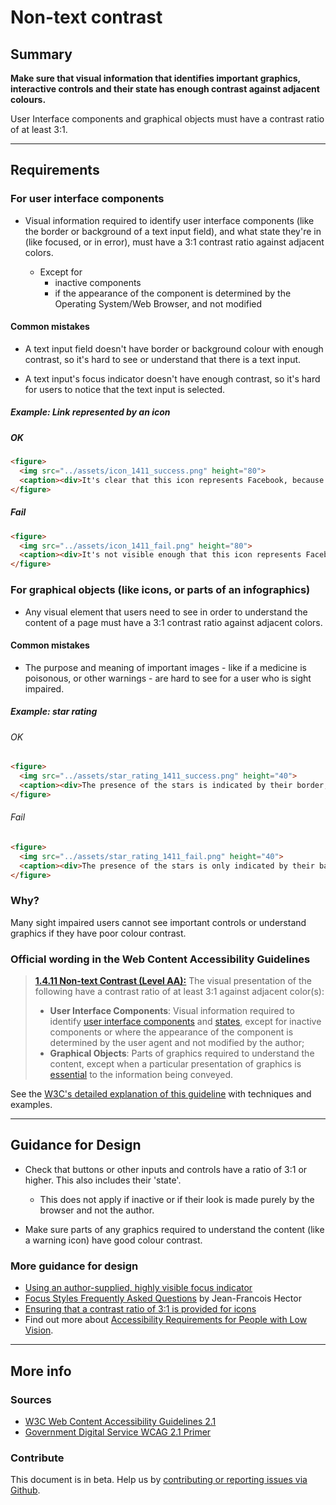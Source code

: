 
# Non-text contrast

## Summary

**Make sure that visual information that identifies important graphics, interactive controls and their **state** has enough contrast against adjacent colours.**

User Interface components and graphical objects must have a contrast ratio of at least 3:1.

---

## Requirements

### For user interface components

- Visual information required to identify user interface components (like the border or background of a text input field), and what state they're in (like focused, or in error), must have a 3:1 contrast ratio against adjacent colors.

  - Except for
    - inactive components
    - if the appearance of the component is determined by the Operating System/Web Browser, and not modified

#### Common mistakes

- A text input field doesn't have border or background colour with enough contrast, so it's hard to see or understand that there is a text input.

- A text input's focus indicator doesn't have enough contrast, so it's hard for users to notice that the text input is selected.

##### Example: Link represented by an icon

##### OK
```html
<figure>
  <img src="../assets/icon_1411_success.png" height="80">
  <caption><div>It's clear that this icon represents Facebook, because the Facebook logo uses enough colour contrast.</div></caption>
</figure>
```

##### Fail
```html
<figure>
  <img src="../assets/icon_1411_fail.png" height="80">
  <caption><div>It's not visible enough that this icon represents Facebook, because the colour contrast between the green and the white is not sufficient.</div></caption>
</figure>
```

### For graphical objects (like icons, or parts of an infographics)

- Any visual element that users need to see in order to understand the content of a page must have a 3:1 contrast ratio against adjacent colors.

#### Common mistakes

- The purpose and meaning of important images - like if a medicine is poisonous, or other warnings - are hard to see for a user who is sight impaired.

##### Example: star rating

###### OK
```html
<figure>
  <img src="../assets/star_rating_1411_success.png" height="40">
  <caption><div>The presence of the stars is indicated by their border, which is in black and has enough contrast with white.</div></caption>
</figure>
```

###### Fail
```html
<figure>
  <img src="../assets/star_rating_1411_fail.png" height="40">
  <caption><div>The presence of the stars is only indicated by their background colour, which doesn't have enough contrast with white.</div></caption>
</figure>
```

### Why?

Many sight impaired users cannot see important controls or understand graphics if they have poor colour contrast.

### Official wording in the Web Content Accessibility Guidelines

> [**1.4.11 Non-text Contrast (Level AA):**](https://www.w3.org/TR/UNDERSTANDING-WCAG20/content-structure-separation-programmatic.html) The visual presentation of the following have a contrast ratio of at least 3:1 against adjacent color(s):
>
> - **User Interface Components**: Visual information required to identify [user interface components](https://www.w3.org/WAI/WCAG21/Understanding/non-text-contrast.html#dfn-user-interface-component) and [states](https://www.w3.org/WAI/WCAG21/Understanding/non-text-contrast.html#dfn-state), except for inactive components or where the appearance of the component is determined by the user agent and not modified by the author;
> - **Graphical Objects**: Parts of graphics required to understand the content, except when a particular presentation of graphics is [essential](https://www.w3.org/WAI/WCAG21/Understanding/non-text-contrast.html#dfn-essential) to the information being conveyed.

See the [W3C's detailed explanation of this guideline](https://www.w3.org/TR/UNDERSTANDING-WCAG20/content-structure-separation-programmatic.html) with techniques and examples.

---

## Guidance for Design

- Check that buttons or other inputs and controls have a ratio of 3:1 or higher. This also includes their 'state'.

  - This does not apply if inactive or if their look is made purely by the browser and not the author.

- Make sure parts of any graphics required to understand the content (like a warning icon) have good colour contrast.

### More guidance for design

- [Using an author-supplied, highly visible focus indicator](https://www.w3.org/WAI/WCAG21/Techniques/general/G195)
- [Focus Styles Frequently Asked Questions](https://docs.google.com/document/d/1I9AvA3cPDlNdNpBZ1Kotk0CRLjL4aNe5Fkjs6S61nBI/edit?usp=sharing) by Jean-Francois Hector
- [Ensuring that a contrast ratio of 3:1 is provided for icons](https://www.w3.org/WAI/WCAG21/Techniques/general/G207)
- Find out more about [Accessibility Requirements for People with Low Vision](http://w3c.github.io/low-vision-a11y-tf/requirements.html).

---

## More info

### Sources

- [W3C Web Content Accessibility Guidelines 2.1](https://www.w3.org/TR/WCAG21/)
- [Government Digital Service WCAG 2.1 Primer](https://alphagov.github.io/wcag-primer/)

### Contribute

This document is in beta. Help us by [contributing or reporting issues via Github](https://github.com/web-accessibility-io/web-accessibility.io).
